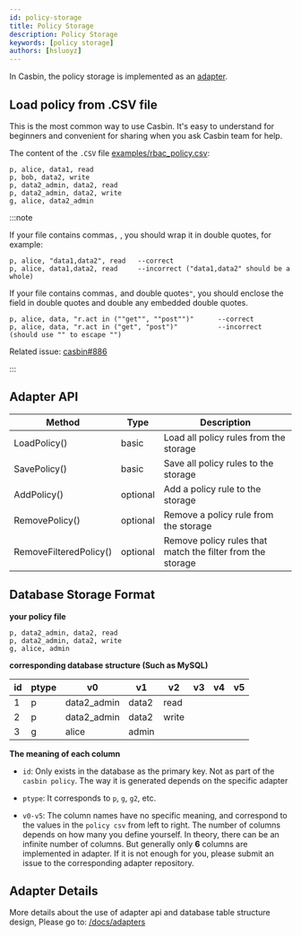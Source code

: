 ```yaml
---
id: policy-storage
title: Policy Storage
description: Policy Storage
keywords: [policy storage]
authors: [hsluoyz]
---
```


In Casbin, the policy storage is implemented as an [adapter](/docs/adapters). 

## Load policy from .CSV file

This is the most common way to use Casbin. It's easy to understand for beginners and convenient for sharing when you ask Casbin team for help.

The content of the `.CSV` file [examples/rbac_policy.csv](https://github.com/casbin/casbin/blob/master/examples/rbac_policy.csv):

```
p, alice, data1, read
p, bob, data2, write
p, data2_admin, data2, read
p, data2_admin, data2, write
g, alice, data2_admin
```

:::note

If your file contains commas``,`` , you should wrap it in double quotes, for example:

```
p, alice, "data1,data2", read	--correct
p, alice, data1,data2, read		--incorrect ("data1,data2" should be a whole)
```

If your file contains commas``,`` and double quotes``"``, you should enclose the field in double quotes and double any embedded double quotes.

```
p, alice, data, "r.act in (""get"", ""post"")"		--correct
p, alice, data, "r.act in ("get", "post")"			--incorrect (should use "" to escape "")
```

Related issue: [casbin#886](https://github.com/casbin/casbin/issues/886)

:::

## Adapter API

Method | Type | Description
----|------|----
LoadPolicy() | basic | Load all policy rules from the storage
SavePolicy() | basic | Save all policy rules to the storage
AddPolicy() | optional | Add a policy rule to the storage
RemovePolicy() | optional | Remove a policy rule from the storage
RemoveFilteredPolicy() | optional | Remove policy rules that match the filter from the storage

## Database Storage Format

**your policy file**

```
p, data2_admin, data2, read
p, data2_admin, data2, write
g, alice, admin
```

**corresponding database structure (Such as MySQL)**

| id   | ptype | v0          | v1    | v2    | v3   | v4   | v5   |
| ---- | ----- | ----------- | ----- | ----- | ---- | ---- | ---- |
| 1    | p     | data2_admin | data2 | read  |      |      |      |
| 2    | p     | data2_admin | data2 | write |      |      |      |
| 3    | g     | alice       | admin |       |      |      |      |

**The meaning of each column**

- ``id``: Only exists in the database as the primary key. Not as part of the ``casbin policy``. The way it is generated depends on the specific adapter

- ``ptype``: It corresponds to ``p``, ``g``, ``g2``, etc.
- ``v0-v5``: The column names have no specific meaning, and correspond to the values in the ``policy csv`` from left to right. The number of columns depends on how many you define yourself. In theory, there can be an infinite number of columns. But generally only **6** columns are implemented in adapter. If it is not enough for you, please submit an issue to the corresponding adapter repository. 

## Adapter Details

More details about the use of adapter api and database table structure design,  Please go to:  [/docs/adapters](/docs/adapters)
